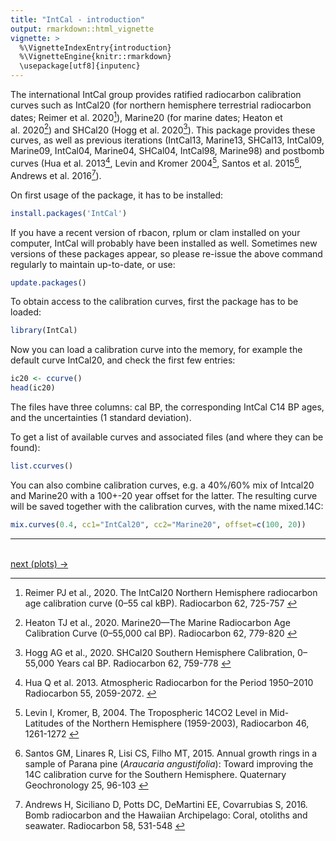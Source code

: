 ```yaml
---
title: "IntCal - introduction"
output: rmarkdown::html_vignette
vignette: >
  %\VignetteIndexEntry{introduction}
  %\VignetteEngine{knitr::rmarkdown}
  \usepackage[utf8]{inputenc}
---
```


The international IntCal group provides ratified radiocarbon calibration curves such as IntCal20 (for northern hemisphere terrestrial radiocarbon dates; Reimer et al. 2020[^1]), Marine20 (for marine dates; Heaton et al. 2020[^2]) and SHCal20 (Hogg et al. 2020[^3]). This package provides these curves, as well as previous iterations (IntCal13, Marine13, SHCal13, IntCal09, Marine09, IntCal04, Marine04, SHCal04, IntCal98, Marine98) and postbomb curves (Hua et al. 2013[^4], Levin and Kromer 2004[^5], Santos et al. 2015[^6], Andrews et al. 2016[^7]). 

On first usage of the package, it has to be installed: 

```r
install.packages('IntCal')
``` 

If you have a recent version of rbacon, rplum or clam installed on your computer, IntCal will probably have been installed as well. Sometimes new versions of these packages appear, so please re-issue the above command regularly to maintain up-to-date, or use:

```r
update.packages()
``` 

To obtain access to the calibration curves, first the package has to be loaded:

```r
library(IntCal)
```

Now you can load a calibration curve into the memory, for example the default curve IntCal20, and check the first few entries:

```r
ic20 <- ccurve()
head(ic20)
```

The files have three columns: cal BP, the corresponding IntCal C14 BP ages, and the uncertainties (1 standard deviation). 

To get a list of available curves and associated files (and where they can be found):

```r
list.ccurves()
```

You can also combine calibration curves, e.g. a 40%/60% mix of Intcal20 and Marine20 with a 100+-20 year offset for the latter. The resulting curve will be saved together with the calibration curves, with the name mixed.14C:

```r
mix.curves(0.4, cc1="IntCal20", cc2="Marine20", offset=c(100, 20))
```


***

<br>
[next (plots) ->](./plots.html)
<br>

[^1]: Reimer PJ et al., 2020. The IntCal20 Northern Hemisphere radiocarbon age calibration curve (0–55 cal kBP). Radiocarbon 62, 725-757 <!-- [doi:10.1017/RDC.2020.41](http://dx.doi.org/10.1017/RDC.2020.41){target="_blank"} -->

[^2]: Heaton TJ et al., 2020. Marine20—The Marine Radiocarbon Age Calibration Curve (0–55,000 cal BP). Radiocarbon 62, 779-820 <!--[doi:10.1017/RDC.2020.68](http://dx.doi.org/10.1017/RDC.2020.68){target="_blank"} -->

[^3]: Hogg AG et al., 2020. SHCal20 Southern Hemisphere Calibration, 0–55,000 Years cal BP. Radiocarbon 62, 759-778 <!--[doi:10.1017/RDC.2020.59](http://dx.doi.org/10.1017/RDC.2020.59){target="_blank"} -->

[^4]: Hua Q et al. 2013. Atmospheric Radiocarbon for the Period 1950–2010 Radiocarbon 55, 2059-2072. <!--[doi:10.2458/azu_js_rc.v55i2.16177](http://dx.doi.org/10.2458/azu_js_rc.v55i2.16177){target="_blank"} -->

[^5]: Levin I, Kromer, B,  2004. The Tropospheric 14CO2 Level in Mid-Latitudes of the Northern Hemisphere (1959-2003), Radiocarbon 46, 1261-1272 <!--[doi:10.1017/S0033822200033130](http://dx.doi.org/10.1017/S0033822200033130){target="_blank"} -->

[^6]: Santos GM, Linares R, Lisi CS, Filho MT, 2015. Annual growth rings in a sample of Parana pine (*Araucaria angustifolia*): Toward improving the 14C calibration curve for the Southern Hemisphere. Quaternary Geochronology 25, 96-103 <!--[doi:10.1016/j.quageo.2014.10.004](http://dx.doi.org/10.1016/j.quageo.2014.10.004){target="_blank"} -->

[^7]: Andrews H, Siciliano D, Potts DC, DeMartini EE, Covarrubias S, 2016. Bomb radiocarbon and the Hawaiian Archipelago: Coral, otoliths and seawater. Radiocarbon 58, 531-548 <!--[doi:10.1017/RDC.2016.32](http://dx.doi.org/10.1017/RDC.2016.32){target="_blank"} -->
